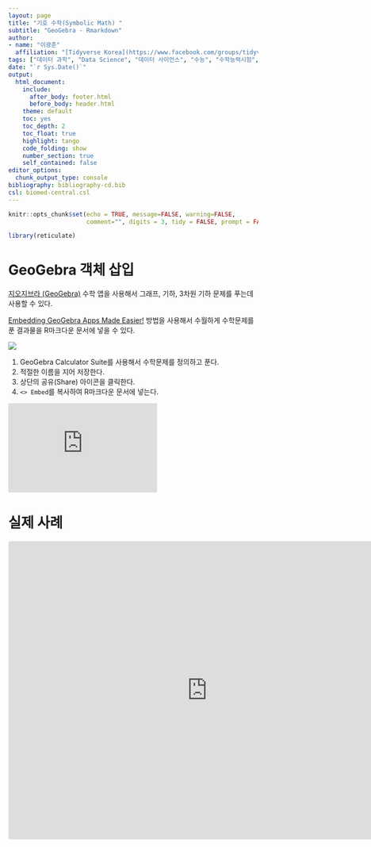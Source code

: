 ```yaml
---
layout: page
title: "기호 수학(Symbolic Math) "
subtitle: "GeoGebra - Rmarkdown"
author:
- name: "이광춘"
  affiliation: "[Tidyverse Korea](https://www.facebook.com/groups/tidyverse/)"
tags: ["데이터 과학", "Data Science", "데이터 사이언스", "수능", "수학능력시험", "EBS", "수학", "수학교육과정", "geogebra"]
date: "`r Sys.Date()`"
output:
  html_document: 
    include:
      after_body: footer.html
      before_body: header.html
    theme: default
    toc: yes
    toc_depth: 2
    toc_float: true
    highlight: tango
    code_folding: show
    number_section: true
    self_contained: false
editor_options: 
  chunk_output_type: console
bibliography: bibliography-cd.bib
csl: biomed-central.csl
---
```


```r
knitr::opts_chunk$set(echo = TRUE, message=FALSE, warning=FALSE,
                      comment="", digits = 3, tidy = FALSE, prompt = FALSE, fig.align = 'center')

library(reticulate)
```

# GeoGebra 객체 삽입 {#embed-geogebra}

[지오지브라 (GeoGebra)](https://www.geogebra.org/) 수학 앱을 사용해서 그래프, 기하, 3차원 기하 문제를 푸는데 사용할 수 있다.

[Embedding GeoGebra Apps Made Easier!](https://www.youtube.com/watch?v=8zM-CrtJmGg) 방법을 사용해서 수월하게 수학문제를 푼 결과물을 R마크다운 문서에 넣을 수 있다.

![](fig/geogebra-embed.png)

1. GeoGebra Calculator Suite를 사용해서 수학문제를 정의하고 푼다.
1. 적절한 이름을 지어 저장한다.
1. 상단의 공유(Share) 아이콘을 클릭한다.
1. `<> Embed`를 복사하여 R마크다운 문서에 넣는다.


<iframe width="300" height="180" src="https://www.youtube.com/embed/8zM-CrtJmGg" frameborder="0" allow="accelerometer; autoplay; clipboard-write; encrypted-media; gyroscope; picture-in-picture" allowfullscreen></iframe>

# 실제 사례 {#embed-geogebra-realization}


<iframe src="https://www.geogebra.org/calculator/xjw3bu5e?embed" width="800" height="600" allowfullscreen style="border: 1px solid #e4e4e4;border-radius: 4px;" frameborder="0"></iframe>

